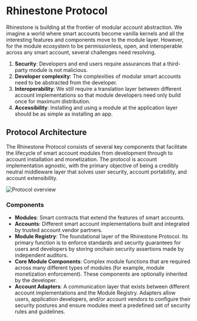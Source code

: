 # Rhinestone Protocol

Rhinestone is building at the frontier of modular account abstraction. We imagine a world where smart accounts become vanilla kernels and all the interesting features and components move to the module layer. However, for the module ecosystem to be permissionless, open, and interoperable across any smart account, several challenges need resolving.

1. **Security**: Developers and end users require assurances that a third-party module is not malicious.
2. **Developer complexity**: The complexities of modular smart accounts need to be abstracted from the developer.
3. **Interoperability**: We still require a translation layer between different account implementations so that module developers need only build once for maximum distribution.
4. **Accessibility**: Installing and using a module at the application layer should be as simple as installing an app.

## Protocol Architecture

The Rhinestone Protocol consists of several key components that facilitate the lifecycle of smart account modules from development through to account installation and monetization. The protocol is account implementation agnostic, with the primary objective of being a credibly neutral middleware layer that solves user security, account portability, and account extensibility.

![Protocol overview](/protocol.png)

### Components

- **Modules**: Smart contracts that extend the features of smart accounts.
- **Accounts**: Different smart account implementations built and integrated by trusted account vendor partners.
- **Module Registry**: The foundational layer of the Rhinestone Protocol. Its primary function is to enforce standards and security guarantees for users and developers by storing onchain security assertions made by independent auditors.
- **Core Module Components**: Complex module functions that are required across many different types of modules (for example, module monetization enforcement). These components are optionally inherited by the developer.
- **Account Adapters**: A communication layer that exists between different account implementations and the Module Registry. Adapters allow users, application developers, and/or account vendors to configure their security postures and ensure modules meet a predefined set of security rules and guidelines.
